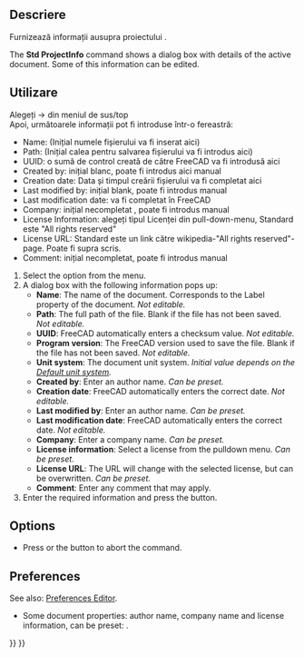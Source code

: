 <languages/>

{{Docnav
|[[Std_MergeProjects|MergeProjects]]
|[[Std_Print|Print]]
|[[Std_File_Menu|Std File Menu]]
|IconL=Std_MergeProjects.svg
|IconR=Std_Print.svg
|IconC=Freecad.svg
}}

<div class="mw-translate-fuzzy">
{{GuiCommand/ro|Name=Std ProjectInfo|Name/ro=Informații despre proiect|MenuLocation=[[Std File Menu/ro|File]] → Informații despre proiect||Workbenches=All|Shortcut=|SeeAlso=}}
</div>

<span id="Description"></span>
<div class="mw-translate-fuzzy">
==Descriere==
Furnizează informații ausupra proiectului .
</div>

The '''Std ProjectInfo''' command shows a dialog box with details of the active document. Some of this information can be edited.

<span id="Usage"></span>
<div class="mw-translate-fuzzy">
==Utilizare==
Alegeți {{KEY| File}}  →  {{KEY|Informații despre proiect...}}  din meniul de sus/top
<br />
Apoi, următoarele informații pot fi introduse într-o fereastră:
*Name: (Inițial numele fișierului va fi inserat aici)
*Path: (Inițial calea pentru salvarea fișierului va fi introdus aici)
*UUID: o sumă de control creată de către FreeCAD va fi introdusă aici
*Created by: inițial blanc, poate fi introdus aici manual
*Creation date: Data și timpul creării fișierului va fi completat aici
*Last modified by: inițial blank, poate fi introdus manual
*Last modification date: va fi completat în  FreeCAD
*Company: inițial necompletat , poate fi introdus manual 
*License Information: alegeți tipul Licenței din  pull-down-menu, Standard este "All rights reserved"
*License URL: Standard este un link către wikipedia-"All rights reserved"-page. Poate fi supra scris.
*Comment: inițial necompletat, poate fi introdus manual
</div>

# Select the {{MenuCommand|File → [[Image:Std_ProjectInfo.svg|16px]] Document Information}} option from the menu.
# A dialog box with the following information pops up:
#* '''Name''': The name of the document. Corresponds to the Label property of the document. ''Not editable.''
#* '''Path''': The full path of the file. Blank if the file has not been saved. ''Not editable.''
#* '''UUID''': FreeCAD automatically enters a checksum value. ''Not editable.''
#* '''Program version''': The FreeCAD version used to save the file. Blank if the file has not been saved. ''Not editable.''
#* '''Unit system''': The document unit system. ''Initial value depends on the [[Preferences_Editor#General_2|Default unit system]].'' {{Version|1.0}}
#* '''Created by''': Enter an author name. ''Can be preset.''
#* '''Creation date''': FreeCAD automatically enters the correct date. ''Not editable.''
#* '''Last modified by''': Enter an author name. ''Can be preset.''
#* '''Last modification date''': FreeCAD automatically enters the correct date. ''Not editable.''
#* '''Company''': Enter a company name. ''Can be preset.''
#* '''License information''': Select a license from the pulldown menu. ''Can be preset.''
#* '''License URL''': The URL will change with the selected license, but can be overwritten. ''Can be preset.''
#* '''Comment''': Enter any comment that may apply.
# Enter the required information and press the {{Button|OK}} button.

==Options==

* Press {{KEY|Esc}} or the {{Button|Cancel}} button to abort the command.

==Preferences==

See also: [[Preferences_Editor|Preferences Editor]].

* Some document properties: author name, company name and license information, can be preset: {{MenuCommand|Edit → Preferences → General → Document → Authoring and License}}.


{{Docnav
|[[Std_MergeProjects|MergeProjects]]
|[[Std_Print|Print]]
|[[Std_File_Menu|Std File Menu]]
|IconL=Std_MergeProjects.svg
|IconR=Std_Print.svg
|IconC=Freecad.svg
}}

{{Std_Base_navi{{#translation:}}}}
{{Userdocnavi{{#translation:}}}}